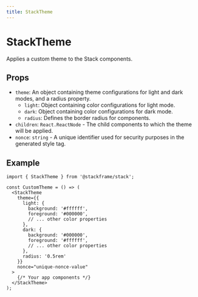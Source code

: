 ```yaml
---
title: StackTheme
---
```


# StackTheme

Applies a custom theme to the Stack components.

## Props

- `theme`: An object containing theme configurations for light and dark modes, and a radius property.
  - `light`: Object containing color configurations for light mode.
  - `dark`: Object containing color configurations for dark mode.
  - `radius`: Defines the border radius for components.
- `children`: `React.ReactNode` - The child components to which the theme will be applied.
- `nonce`: `string` - A unique identifier used for security purposes in the generated style tag.

## Example

```tsx
import { StackTheme } from '@stackframe/stack';

const CustomTheme = () => (
  <StackTheme
    theme={{
      light: {
        background: '#ffffff',
        foreground: '#000000',
        // ... other color properties
      },
      dark: {
        background: '#000000',
        foreground: '#ffffff',
        // ... other color properties
      },
      radius: '0.5rem'
    }}
    nonce="unique-nonce-value"
  >
    {/* Your app components */}
  </StackTheme>
);
```